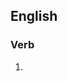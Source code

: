 ==English==

===Verb===
{{head|en|verb form}}

# {{present participle of|turbocharge|lang=en|nocat=1}}